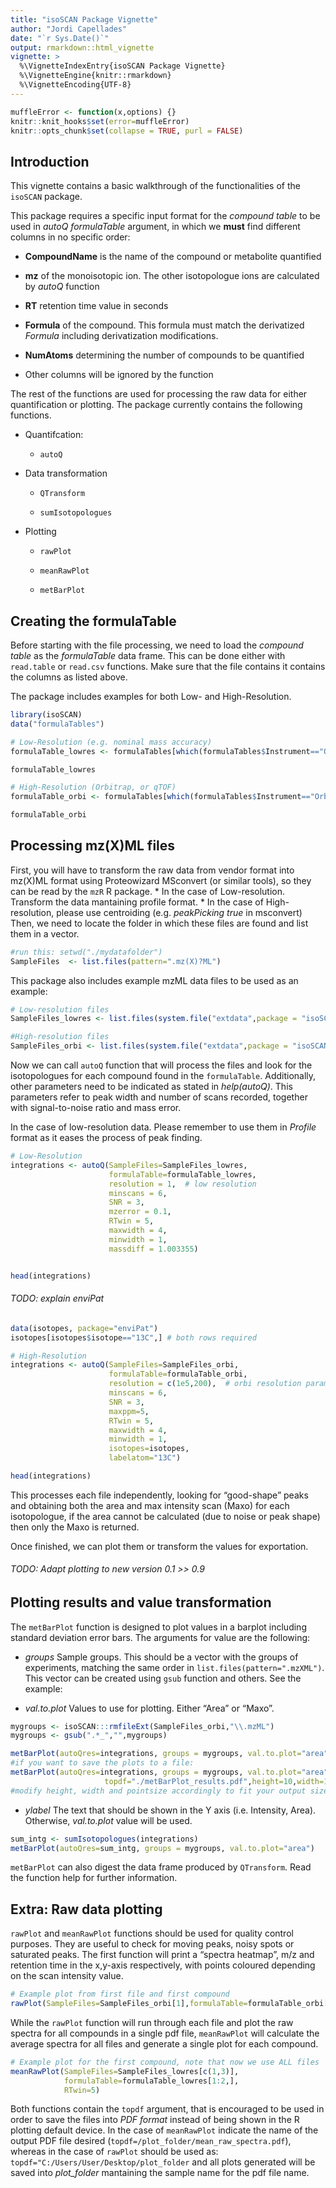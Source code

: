 ---
title: "isoSCAN Package Vignette"
author: "Jordi Capellades"
date: "`r Sys.Date()`"
output: rmarkdown::html_vignette
vignette: >
  %\VignetteIndexEntry{isoSCAN Package Vignette}
  %\VignetteEngine{knitr::rmarkdown}
  %\VignetteEncoding{UTF-8}
---
```{r, echo = FALSE}
muffleError <- function(x,options) {}
knitr::knit_hooks$set(error=muffleError)
knitr::opts_chunk$set(collapse = TRUE, purl = FALSE)
```
## Introduction
This vignette contains a basic walkthrough of the functionalities of the `isoSCAN` package.

This package requires a specific input format for the _compound table_ to be used in _autoQ_ _formulaTable_ argument, in which we __must__ find different columns in no specific order:

* __CompoundName__ is the name of the compound or metabolite quantified

* __mz__ of the monoisotopic ion. The other isotopologue ions are calculated by _autoQ_ function

* __RT__ retention time value in seconds

* __Formula__ of the compound. This formula must match the derivatized _Formula_ including derivatization modifications.

* __NumAtoms__ determining the number of compounds to be quantified

* Other columns will be ignored by the function

The rest of the functions are used for processing the raw data for either quantification or plotting. The package currently contains the following functions.

* Quantifcation:

    * `autoQ`

* Data transformation

    * `QTransform`
    
    * `sumIsotopologues`
    
* Plotting

    * `rawPlot`

    * `meanRawPlot`

    * `metBarPlot`

## Creating the formulaTable
Before starting with the file processing, we need to load the _compound table_ as the _formulaTable_ data frame. This can be done either with `read.table` or `read.csv` functions. Make sure that the file contains it contains the columns as listed above.

The package includes examples for both Low- and High-Resolution.

```{r,message = FALSE,warning = FALSE}
library(isoSCAN)
data("formulaTables")

# Low-Resolution (e.g. nominal mass accuracy)
formulaTable_lowres <- formulaTables[which(formulaTables$Instrument=="Quadrupole"),]

formulaTable_lowres
```


```{r}
# High-Resolution (Orbitrap, or qTOF)
formulaTable_orbi <- formulaTables[which(formulaTables$Instrument=="Orbitrap"),]

formulaTable_orbi
```


## Processing mz(X)ML files
First, you will have to transform the raw data from vendor format into mz(X)ML format using Proteowizard MSconvert (or similar tools), so they can be read by the `mzR` R package.
* In the case of Low-resolution. Transform the data mantaining profile format.
* In the case of High-resolution, please use centroiding (e.g. _peakPicking true_ in msconvert)
Then, we need to locate the folder in which these files are found and list them in a vector.

```{r,eval=FALSE}
#run this: setwd("./mydatafolder")
SampleFiles  <- list.files(pattern=".mz(X)?ML")
```

This package also includes example mzML data files to be used as an example:
```{r,eval=FALSE}
# Low-resolution files
SampleFiles_lowres <- list.files(system.file("extdata",package = "isoSCAN"),full.names = T,pattern = "lowres")

#High-resolution files
SampleFiles_orbi <- list.files(system.file("extdata",package = "isoSCAN"),full.names = T,pattern = "orbi")
```

Now we can call `autoQ` function that will process the files and look for the isotopologues for each compound found in the `formulaTable`.
Additionally, other parameters need to be indicated as stated in _help(autoQ)_. This parameters refer to peak width and number of scans recorded, together with signal-to-noise ratio and mass error.

In the case of low-resolution data. Please remember to use them in _Profile_ format as it eases the process of peak finding. 

```{r,eval=FALSE}
# Low-Resolution
integrations <- autoQ(SampleFiles=SampleFiles_lowres,
                      formulaTable=formulaTable_lowres,
                      resolution = 1,  # low resolution
                      minscans = 6,
                      SNR = 3,
                      mzerror = 0.1,
                      RTwin = 5,
                      maxwidth = 4,
                      minwidth = 1,
                      massdiff = 1.003355)


head(integrations)
```


###### TODO: explain enviPat

```{r,eval=FALSE}
data(isotopes, package="enviPat")
isotopes[isotopes$isotope=="13C",] # both rows required

# High-Resolution
integrations <- autoQ(SampleFiles=SampleFiles_orbi,
                      formulaTable=formulaTable_orbi,
                      resolution = c(1e5,200),  # orbi resolution parameters
                      minscans = 6,
                      SNR = 3,
                      maxppm=5,
                      RTwin = 5,
                      maxwidth = 4,
                      minwidth = 1,
                      isotopes=isotopes, 
                      labelatom="13C")

head(integrations)
```

This processes each file independently, looking for "good-shape" peaks and obtaining both the area and max intensity scan (Maxo) for each isotopologue, if the area cannot be calculated (due to noise or peak shape) then only the Maxo is returned.

Once finished, we can plot them or transform the values for exportation. 

###### TODO: Adapt plotting to new version 0.1 >> 0.9

## Plotting results and value transformation
The `metBarPlot` function is designed to plot values in a barplot including standard deviation error bars. The arguments for value are the following:

* _groups_ Sample groups. This should be a vector with the groups of experiments, matching the same order in `list.files(pattern=".mzXML")`. This vector can be created using `gsub` function and others. See the example:

* _val.to.plot_ Values to use for plotting. Either "Area" or "Maxo".

```{r,eval=FALSE}
mygroups <- isoSCAN:::rmfileExt(SampleFiles_orbi,"\\.mzML")
mygroups <- gsub(".*_","",mygroups)
```


```{r,eval=FALSE}
metBarPlot(autoQres=integrations, groups = mygroups, val.to.plot="area")
#if you want to save the plots to a file:
metBarPlot(autoQres=integrations, groups = mygroups, val.to.plot="area",
					 topdf="./metBarPlot_results.pdf",height=10,width=18,pointsize=16)
#modify height, width and pointsize accordingly to fit your output size

```

* _ylabel_ The text that should be shown in the Y axis (i.e. Intensity, Area). Otherwise, _val.to.plot_ value will be used. 

```{r}
sum_intg <- sumIsotopologues(integrations)
metBarPlot(autoQres=sum_intg, groups = mygroups, val.to.plot="area")
```


`metBarPlot` can also digest the data frame produced by `QTransform`. Read the function help for further information. 

## Extra: Raw data plotting
`rawPlot` and `meanRawPlot` functions should be used for quality control purposes. They are useful to check for moving peaks, noisy spots or saturated peaks.
The first function will print a "spectra heatmap", m/z and retention time in the x,y-axis respectively, with points coloured depending on the scan intensity value. 

```{r, eval=FALSE}
# Example plot from first file and first compound
rawPlot(SampleFiles=SampleFiles_orbi[1],formulaTable=formulaTable_orbi[1,],RTwin=5)
```

While the `rawPlot` function will run through each file and plot the raw spectra for all compounds in a single pdf file, `meanRawPlot` will calculate the average spectra for all files and generate a single plot for each compound.

```{r, eval=FALSE}
# Example plot for the first compound, note that now we use ALL files
meanRawPlot(SampleFiles=SampleFiles_lowres[c(1,3)],
            formulaTable=formulaTable_lowres[1:2,], 
            RTwin=5)
```

Both functions contain the `topdf` argument, that is encouraged to be used in order to save the files into _PDF format_ instead of being shown in the R plotting default device. In the case of `meanRawPlot` indicate the name of the output PDF file desired (`topdf=/plot_folder/mean_raw_spectra.pdf`), whereas in the case of `rawPlot` should be used as: `topdf="C:/Users/User/Desktop/plot_folder` and all plots generated will be saved into *plot_folder* mantaining the sample name for the pdf file name.

